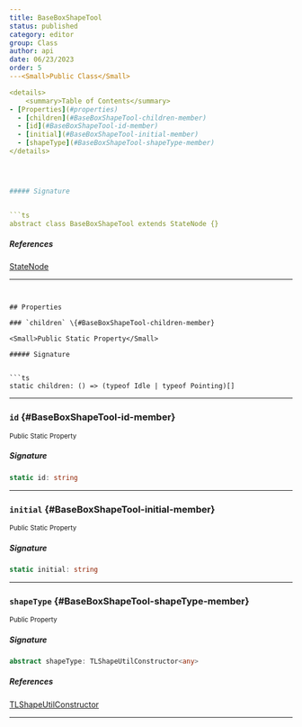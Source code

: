```yaml
---
title: BaseBoxShapeTool
status: published
category: editor
group: Class
author: api
date: 06/23/2023
order: 5
---<Small>Public Class</Small>

<details>
	<summary>Table of Contents</summary>
- [Properties](#properties)
  - [children](#BaseBoxShapeTool-children-member)
  - [id](#BaseBoxShapeTool-id-member)
  - [initial](#BaseBoxShapeTool-initial-member)
  - [shapeType](#BaseBoxShapeTool-shapeType-member)
</details>




##### Signature


```ts
abstract class BaseBoxShapeTool extends StateNode {}
```

##### References

[StateNode](/gen/editor/StateNode-class)

---
```


## Properties

### `children` \{#BaseBoxShapeTool-children-member}

<Small>Public Static Property</Small>

##### Signature


```ts
static children: () => (typeof Idle | typeof Pointing)[]
```

---

### `id` \{#BaseBoxShapeTool-id-member}

<Small>Public Static Property</Small>

##### Signature


```ts
static id: string
```

---

### `initial` \{#BaseBoxShapeTool-initial-member}

<Small>Public Static Property</Small>

##### Signature


```ts
static initial: string
```

---

### `shapeType` \{#BaseBoxShapeTool-shapeType-member}

<Small>Public Property</Small>

##### Signature


```ts
abstract shapeType: TLShapeUtilConstructor<any>
```

##### References

[TLShapeUtilConstructor](/gen/editor/TLShapeUtilConstructor-interface)

---

